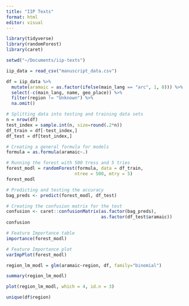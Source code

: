```yaml
---
title: "IIP Texts"
format: html
editor: visual
---
```


```r
library(tidyverse)
library(randomForest)
library(caret)

setwd("~/Documents/iip-texts")

iip_data = read_csv("manuscript_data.csv")

df = iip_data %>%
  mutate(aramaic = as.factor(ifelse(main_lang == "arc", 1, 0))) %>%
  select(-c(main_lang, name, geo_place)) %>%
  filter(region != "Unknown") %>%
  na.omit()

# Splitting data into testing and training data sets
n = nrow(df)
test_index = sample.int(n, size=round(.2*n))
df_train = df[-test_index,]
df_test = df[test_index,]

# Creating a general formula for models
formula = as.formula(aramaic~.)
```

```r
# Running the forest with 500 tress and 5 tries
forest_modl = randomForest(formula, data = df_train,
                          ntree = 500, mtry = 5)
forest_modl
```

```r
# Predicting and testing the accuracy
bag_preds <- predict(forest_modl, df_test)

# Creating the confusion matrix for the test
confusion <- caret::confusionMatrix(as.factor(bag_preds),
                                    as.factor(df_test$aramaic))
confusion
```

```r
# Feature Importance table
importance(forest_modl)

# Feature Importance plot
varImpPlot(forest_modl)
```

```r
region_lm_modl = glm(aramaic~region, df, family="binomial")

summary(region_lm_modl)
```

```r
plot(region_lm_modl, which = 4, id.n = 3)

unique(df$region)
```

